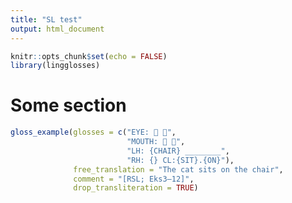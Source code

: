 ```yaml
---
title: "SL test"
output: html_document
---
```


```r
knitr::opts_chunk$set(echo = FALSE)
library(lingglosses)
```


# Some section

```r
gloss_example(glosses = c("EYE: 👀 👀",
                          "MOUTH: 👄 👄",
                          "LH: {CHAIR} ________",
                          "RH: {} CL:{SIT}.{ON}"),
              free_translation = "The cat sits on the chair", 
              comment = "[RSL; Eks3–12]",
              drop_transliteration = TRUE)
```

